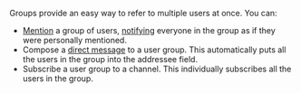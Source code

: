 Groups provide an easy way to refer to multiple users at once. You can:

* [Mention](/help/mention-a-user-or-group) a group of users,
  [notifying](/help/dm-mention-alert-notifications) everyone in the group as if
  they were personally mentioned.
* Compose a [direct message](/help/direct-messages) to a user group. This
  automatically puts all the users in the group into the addressee field.
* Subscribe a user group to a channel. This individually subscribes all the users
  in the group.

